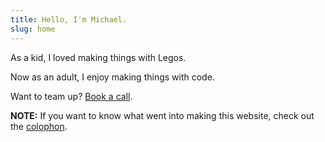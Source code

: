 ```yaml
---
title: Hello, I'm Michael.
slug: home
---
```


As a kid, I loved making things with Legos.

Now as an adult, I enjoy making things with code.

Want to team up? [Book a call](https://cal.com/bolander72).

**NOTE:** If you want to know what went into making this website, check out the [colophon](/colophon).
